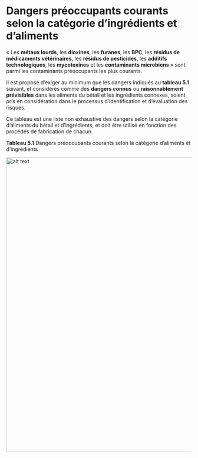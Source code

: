 # Dangers préoccupants courants selon la catégorie d'ingrédients et d'aliments

« Les **métaux lourds**, les **dioxines**, les **furanes**, les **BPC**, les **résidus de médicaments vétérinaires**, les **résidus de pesticides**, les **additifs technologiques**, les **mycotoxines** et les **contaminants microbiens** » sont parmi les contaminants préoccupants les plus courants.

Il est proposé d'exiger au minimum que les dangers indiqués au **tableau 5.1** suivant, et considérés comme des **dangers connus** ou **raisonnablement prévisibles** dans les aliments du bétail et les ingrédients connexes, soient pris en considération dans le processus d'identification et d'évaluation des risques. 

Ce tableau est une liste non exhaustive des dangers selon la catégorie d'aliments du bétail et d'ingrédients, et doit être utilisé en fonction des procédés de fabrication de chacun.

**Tableau 5.1** Dangers préoccupants courants selon la catégorie d'aliments et d'ingrédients

<img src = "figures/tab-3.1.png" alt = "alt text" width = "800"/>
